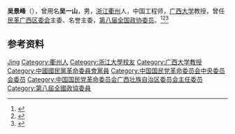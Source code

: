 '''吴景峰'''（{{bd|1936年|}}），曾用名'''吴一山'''，男，[[浙江|浙江]][[衢州|衢州]]人，中国工程师，[[广西大学|广西大学]]教授，曾任[[民革广西区委会|民革广西区委会]]主委、名誉主委，[[第八届全国政协委员|第八届全国政协委员]]。<ref>{{Cite book|title=历届全国政协委员人名辞典|author=|publisher=中国国际广播出版社|year=1996|isbn=9787507813746|location=北京|pages=}}</ref><ref>{{Cite book|title=中华人民共和国职官志|author=何虎生, 李耀东, 向常福主编|publisher=中国社会出版社|year=2003|isbn=9787800883934|location=北京|pages=}}</ref><ref>{{Cite web|title=广西民革历届主委简介|url=http://www.gxmg.gov.cn/html/mggk/lrzw/|accessdate=2021-02-18|work=中国国民党革命委员会广西壮族自治区委员会}}</ref>

== 参考资料 ==
{{reflist}}

{{Authority control}}
{{DEFAULTSORT:Wu吴}}
[[Category:吴姓|Jing]]
[[Category:衢州人|Category:衢州人]]
[[Category:浙江大學校友|Category:浙江大學校友]]
[[Category:广西大学教授|Category:广西大学教授]]
[[Category:中國國民黨革命委員會黨員|Category:中國國民黨革命委員會黨員]]
[[Category:中国国民党革命委员会中央委员会委员|Category:中国国民党革命委员会中央委员会委员]]
[[Category:中国国民党革命委员会广西壮族自治区委员会主任委员|Category:中国国民党革命委员会广西壮族自治区委员会主任委员]]
[[Category:第八屆全國政協委員|Category:第八屆全國政協委員]]

{{中国人物小作品}}